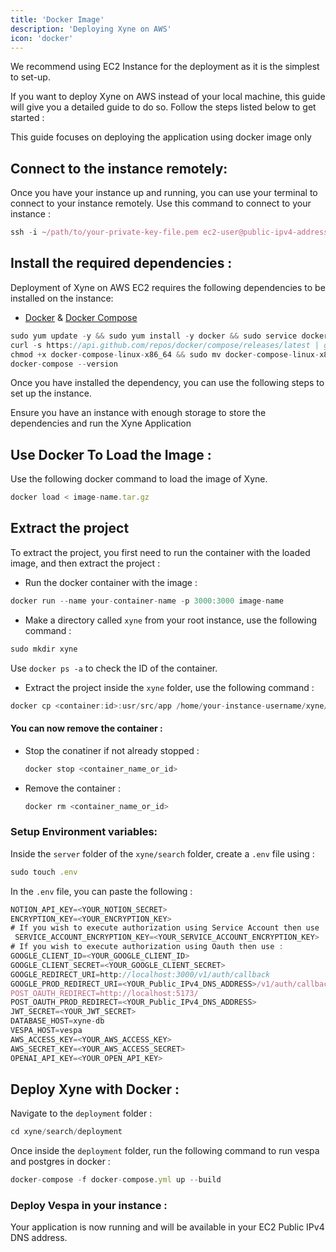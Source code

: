```yaml
---
title: 'Docker Image'
description: 'Deploying Xyne on AWS'
icon: 'docker'
---
```


<Tip>We recommend using EC2 Instance for the deployment as it is the simplest to set-up.</Tip>

If you want to deploy Xyne on AWS instead of your local machine, this guide will give you a detailed guide to do so.
Follow the steps listed below to get started : 

<Note>This guide focuses on deploying the application using docker image only</Note>

## Connect to the instance remotely: 
Once you have your instance up and running, you can use your terminal to connect to your instance remotely. 
Use this command to connect to your instance : 

```javascript
ssh -i ~/path/to/your-private-key-file.pem ec2-user@public-ipv4-address [or your-instance-username@public-ipv4-address]
```

## Install the required dependencies : 
Deployment of Xyne on AWS EC2 requires the following dependencies to be installed on the instance:


- [Docker](https://docs.docker.com/engine/install/) & [Docker Compose](https://docs.docker.com/compose/install/)
```javascript
sudo yum update -y && sudo yum install -y docker && sudo service docker start && sudo usermod -a -G docker $USER
curl -s https://api.github.com/repos/docker/compose/releases/latest | grep browser_download_url  | grep docker-compose-linux-x86_64 | cut -d '"' -f 4 | wget -qi -
chmod +x docker-compose-linux-x86_64 && sudo mv docker-compose-linux-x86_64 /usr/local/bin/docker-compose
docker-compose --version
```
Once you have installed the dependency, you can use the following steps to set up the instance.

<Warning>Ensure you have an instance with enough storage to store the dependencies and run the Xyne Application</Warning>


## Use Docker To Load the Image : 

Use the following docker command to load the image of Xyne.
```javascript
docker load < image-name.tar.gz
```

## Extract the project

To extract the project, you first need to run the container with the loaded image, and then extract the project : 

- Run the docker container with the image :
```javascript
docker run --name your-container-name -p 3000:3000 image-name
```

- Make a directory called ```xyne``` from your root instance, use the following command :
```javascript
sudo mkdir xyne
```

Use ```docker ps -a``` to check the ID of the container.

- Extract the project inside the ```xyne``` folder, use the following command : 
```javascript
docker cp <container:id>:usr/src/app /home/your-instance-username/xyne/search
```
#### You can now remove the container : 

 - Stop the conatiner if not already stopped :
    ```javascript
    docker stop <container_name_or_id>
    ```
 - Remove the container :
    ```javascript
    docker rm <container_name_or_id>
    ```

### Setup Environment variables: 
Inside the ```server``` folder of the ```xyne/search``` folder, create a ```.env``` file using :
```javascript
sudo touch .env
```
In the ```.env``` file, you can paste the following :

```javascript .env file
NOTION_API_KEY=<YOUR_NOTION_SECRET>
ENCRYPTION_KEY=<YOUR_ENCRYPTION_KEY>
# If you wish to execute authorization using Service Account then use :
 SERVICE_ACCOUNT_ENCRYPTION_KEY=<YOUR_SERVICE_ACCOUNT_ENCRYPTION_KEY> 
# If you wish to execute authorization using Oauth then use :   
GOOGLE_CLIENT_ID=<YOUR_GOOGLE_CLIENT_ID>
GOOGLE_CLIENT_SECRET=<YOUR_GOOGLE_CLIENT_SECRET>
GOOGLE_REDIRECT_URI=http://localhost:3000/v1/auth/callback
GOOGLE_PROD_REDIRECT_URI=<YOUR_Public_IPv4_DNS_ADDRESS>/v1/auth/callback
POST_OAUTH_REDIRECT=http://localhost:5173/
POST_OAUTH_PROD_REDIRECT=<YOUR_Public_IPv4_DNS_ADDRESS>
JWT_SECRET=<YOUR_JWT_SECRET>
DATABASE_HOST=xyne-db
VESPA_HOST=vespa
AWS_ACCESS_KEY=<YOUR_AWS_ACCESS_KEY>
AWS_SECRET_KEY=<YOUR_AWS_ACCESS_SECRET>
OPENAI_API_KEY=<YOUR_OPEN_API_KEY>

```


## Deploy Xyne with Docker  :

Navigate to the ```deployment``` folder : 
```javascript 
cd xyne/search/deployment
```
Once inside the ```deployment``` folder, run the following command to run vespa and postgres in docker :
```javascript 
docker-compose -f docker-compose.yml up --build
```

### Deploy Vespa in your instance : 

Your application is now running and will be available in your EC2 Public IPv4 DNS address.


